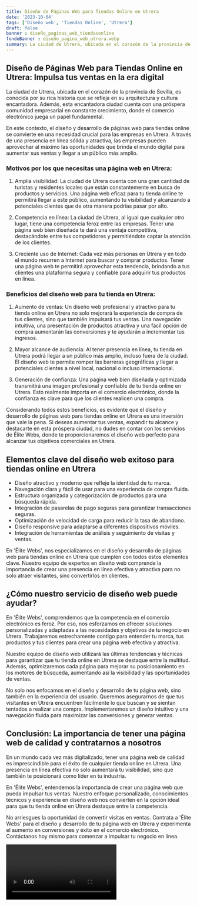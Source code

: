 ```yaml
---
title: Diseño de Páginas Web para Tiendas Online en Utrera
date: '2023-10-04'
tags: ['Diseño web', 'Tiendas Online', 'Utrera']
draft: false
banner : diseño_paginas_web_tiendasonline
fondoBanner : diseño_pagina_web_utrera.webp
summary: La ciudad de Utrera, ubicada en el corazón de la provincia de Sevilla, es conocida por su rica historia que se refleja en su arquitectura y cultura encantadora. Además, esta encantadora ciudad cuenta con una próspera comunidad empresarial en constante crecimiento, donde el comercio electrónico juega un papel fundamental.
---
```


## Diseño de Páginas Web para Tiendas Online en Utrera: Impulsa tus ventas en la era digital

La ciudad de Utrera, ubicada en el corazón de la provincia de Sevilla, es conocida por su rica historia que se refleja en su arquitectura y cultura encantadora. Además, esta encantadora ciudad cuenta con una próspera comunidad empresarial en constante crecimiento, donde el comercio electrónico juega un papel fundamental.

En este contexto, el diseño y desarrollo de páginas web para tiendas online se convierte en una necesidad crucial para las empresas en Utrera. A través de una presencia en línea sólida y atractiva, las empresas pueden aprovechar al máximo las oportunidades que brinda el mundo digital para aumentar sus ventas y llegar a un público más amplio.

### Motivos por los que necesitas una página web en Utrera:

1. Amplia visibilidad: La ciudad de Utrera cuenta con una gran cantidad de turistas y residentes locales que están constantemente en busca de productos y servicios. Una página web eficaz para tu tienda online te permitirá llegar a este público, aumentando tu visibilidad y alcanzando a potenciales clientes que de otra manera podrías pasar por alto.

2. Competencia en línea: La ciudad de Utrera, al igual que cualquier otro lugar, tiene una competencia feroz entre las empresas. Tener una página web bien diseñada te dará una ventaja competitiva, destacándote entre tus competidores y permitiéndote captar la atención de los clientes.

3. Creciente uso de Internet: Cada vez más personas en Utrera y en todo el mundo recurren a Internet para buscar y comprar productos. Tener una página web te permitirá aprovechar esta tendencia, brindando a tus clientes una plataforma segura y confiable para adquirir tus productos en línea.

### Beneficios del diseño web para tu tienda en Utrera:

1. Aumento de ventas: Un diseño web profesional y atractivo para tu tienda online en Utrera no solo mejorará la experiencia de compra de tus clientes, sino que también impulsará tus ventas. Una navegación intuitiva, una presentación de productos atractiva y una fácil opción de compra aumentarán las conversiones y te ayudarán a incrementar tus ingresos.

2. Mayor alcance de audiencia: Al tener presencia en línea, tu tienda en Utrera podrá llegar a un público más amplio, incluso fuera de la ciudad. El diseño web te permite romper las barreras geográficas y llegar a potenciales clientes a nivel local, nacional o incluso internacional.

3. Generación de confianza: Una página web bien diseñada y optimizada transmitirá una imagen profesional y confiable de tu tienda online en Utrera. Esto realmente importa en el comercio electrónico, donde la confianza es clave para que los clientes realicen una compra. 

Considerando todos estos beneficios, es evidente que el diseño y desarrollo de páginas web para tiendas online en Utrera es una inversión que vale la pena. Si deseas aumentar tus ventas, expandir tu alcance y destacarte en esta próspera ciudad, no dudes en contar con los servicios de Élite Webs, donde te proporcionaremos el diseño web perfecto para alcanzar tus objetivos comerciales en Utrera.

<GifSeo />

<Cta />

## Elementos clave del diseño web exitoso para tiendas online en Utrera

- Diseño atractivo y moderno que refleje la identidad de tu marca.
- Navegación clara y fácil de usar para una experiencia de compra fluida.
- Estructura organizada y categorización de productos para una búsqueda rápida.
- Integración de pasarelas de pago seguras para garantizar transacciones seguras.
- Optimización de velocidad de carga para reducir la tasa de abandono.
- Diseño responsive para adaptarse a diferentes dispositivos móviles.
- Integración de herramientas de análisis y seguimiento de visitas y ventas.

En 'Élite Webs', nos especializamos en el diseño y desarrollo de páginas web para tiendas online en Utrera que cumplen con todos estos elementos clave. Nuestro equipo de expertos en diseño web comprende la importancia de crear una presencia en línea efectiva y atractiva para no solo atraer visitantes, sino convertirlos en clientes.

## ¿Cómo nuestro servicio de diseño web puede ayudar?

En 'Élite Webs', comprendemos que la competencia en el comercio electrónico es feroz. Por eso, nos esforzamos en ofrecer soluciones personalizadas y adaptadas a las necesidades y objetivos de tu negocio en Utrera. Trabajaremos estrechamente contigo para entender tu marca, tus productos y tus clientes para crear una página web efectiva y atractiva.

Nuestro equipo de diseño web utilizará las últimas tendencias y técnicas para garantizar que tu tienda online en Utrera se destaque entre la multitud. Además, optimizaremos cada página para mejorar su posicionamiento en los motores de búsqueda, aumentando así la visibilidad y las oportunidades de ventas.

No solo nos enfocamos en el diseño y desarrollo de tu página web, sino también en la experiencia del usuario. Queremos asegurarnos de que tus visitantes en Utrera encuentren fácilmente lo que buscan y se sientan tentados a realizar una compra. Implementaremos un diseño intuitivo y una navegación fluida para maximizar las conversiones y generar ventas.

## Conclusión: La importancia de tener una página web de calidad y contratarnos a nosotros

En un mundo cada vez más digitalizado, tener una página web de calidad es imprescindible para el éxito de cualquier tienda online en Utrera. Una presencia en línea efectiva no solo aumentará tu visibilidad, sino que también te posicionará como líder en tu industria.

En 'Élite Webs', entendemos la importancia de crear una página web que pueda impulsar tus ventas. Nuestro enfoque personalizado, conocimientos técnicos y experiencia en diseño web nos convierten en la opción ideal para que tu tienda online en Utrera destaque entre la competencia.

No arriesgues la oportunidad de convertir visitas en ventas. Contrata a 'Élite Webs' para el diseño y desarrollo de tu página web en Utrera y experimenta el aumento en conversiones y éxito en el comercio electrónico. Contáctanos hoy mismo para comenzar a impulsar tu negocio en línea.

<Video />

<CtaBot job='Tiendas Online' city='Utrera'/>

<Gmaps query='Utrera+españa+maps' />